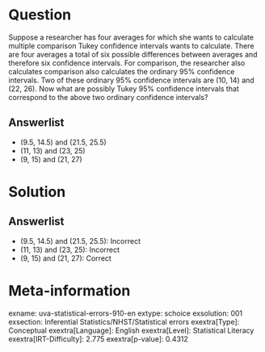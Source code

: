 Question
========

Suppose a researcher has four averages for which she wants to calculate multiple comparison Tukey confidence intervals wants to calculate. There are four averages a total of six possible differences between averages and therefore six confidence intervals. For comparison, the researcher also calculates comparison also calculates the ordinary 95% confidence intervals. Two of these ordinary 95% confidence intervals are (10, 14) and (22, 26). Now what are possibly Tukey 95% confidence intervals that correspond to the above two ordinary confidence intervals?

Answerlist
----------

* (9.5, 14.5) and (21.5, 25.5)
* (11, 13) and (23, 25)
* (9, 15) and (21, 27)

Solution
========

Answerlist
----------

* (9.5, 14.5) and (21.5, 25.5): Incorrect
* (11, 13) and (23, 25): Incorrect
* (9, 15) and (21, 27): Correct

Meta-information
================
exname: uva-statistical-errors-910-en
extype: schoice
exsolution: 001
exsection: Inferential Statistics/NHST/Statistical errors
exextra[Type]: Conceptual
exextra[Language]: English
exextra[Level]: Statistical Literacy
exextra[IRT-Difficulty]: 2.775
exextra[p-value]: 0.4312
